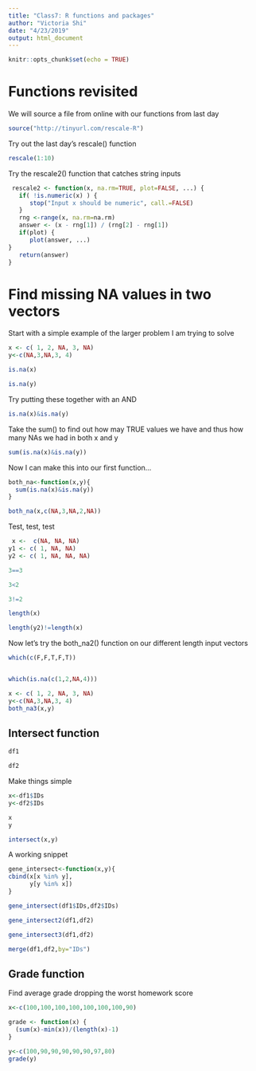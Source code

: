 ```yaml
---
title: "Class7: R functions and packages"
author: "Victoria Shi"
date: "4/23/2019"
output: html_document
---
```


```r
knitr::opts_chunk$set(echo = TRUE)
```

# Functions revisited

We will source a file from online with our functions from last day

```r
source("http://tinyurl.com/rescale-R")
```

Try out the last day's rescale() function

```r
rescale(1:10)
```


Try the rescale2() function that catches string inputs
```r
 rescale2 <- function(x, na.rm=TRUE, plot=FALSE, ...) {
   if( !is.numeric(x) ) {
      stop("Input x should be numeric", call.=FALSE)
   }
   rng <-range(x, na.rm=na.rm)
   answer <- (x - rng[1]) / (rng[2] - rng[1])
   if(plot) {
      plot(answer, ...)
}
   return(answer)
}
```


# Find missing NA values in two vectors

Start with a simple example of the larger problem I am trying to solve
```r
x <- c( 1, 2, NA, 3, NA) 
y<-c(NA,3,NA,3, 4)
```

```r
is.na(x)
```

```r
is.na(y)
```

Try putting these together with an AND

```r
is.na(x)&is.na(y)
```

Take the sum() to find out how may TRUE values we have and thus how many NAs we had in both x and y

```r
sum(is.na(x)&is.na(y))
```

Now I can make this into our first function...

```r
both_na<-function(x,y){
  sum(is.na(x)&is.na(y))
}
```

```r
both_na(x,c(NA,3,NA,2,NA))
```

Test, test, test

```r
 x <-  c(NA, NA, NA)
y1 <- c( 1, NA, NA)
y2 <- c( 1, NA, NA, NA)
```

```r
3==3
```

```r
3<2
```

```r
3!=2
```

```r
length(x)
```

```r
length(y2)!=length(x)
```

Now let's try the both_na2() function on our different length input vectors

```r
which(c(F,F,T,F,T))


which(is.na(c(1,2,NA,4)))
```



```r
x <- c( 1, 2, NA, 3, NA) 
y<-c(NA,3,NA,3, 4)
both_na3(x,y)
```


## Intersect function

```r
df1
```

```r
df2
```

Make things simple

```r
x<-df1$IDs
y<-df2$IDs

x
y
```

```r
intersect(x,y)
```

A working snippet

```r
gene_intersect<-function(x,y){
cbind(x[x %in% y],
      y[y %in% x])
}
```

```r
gene_intersect(df1$IDs,df2$IDs)
```


```r
gene_intersect2(df1,df2)
```


```r
gene_intersect3(df1,df2)
```


```r
merge(df1,df2,by="IDs")
```


## Grade function

Find average grade dropping the worst homework score

```r
x<-c(100,100,100,100,100,100,100,90)
```

```r
grade <- function(x) {
  (sum(x)-min(x))/(length(x)-1)
}
```

```r
y<-c(100,90,90,90,90,90,97,80)
grade(y)
```


